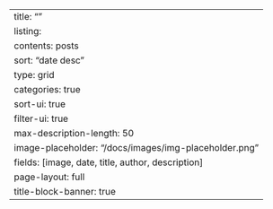 ---
title: ""
listing:
  contents: posts
  sort: "date desc"
  type: grid
  categories: true
  sort-ui: true
  filter-ui: true
  max-description-length: 50
  image-placeholder: "/docs/images/img-placeholder.png"
  fields: [image, date, title, author, description]
page-layout: full
title-block-banner: true
---